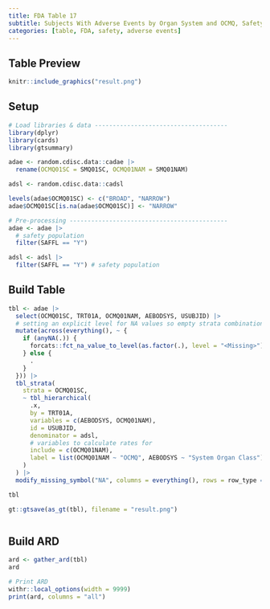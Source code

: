 ```yaml
---
title: FDA Table 17
subtitle: Subjects With Adverse Events by Organ System and OCMQ, Safety Population, Pooled Analysis (or Trial X) 
categories: [table, FDA, safety, adverse events]
---
```


::: panel-tabset
## Table Preview

```r
knitr::include_graphics("result.png")
```

## Setup

```r
# Load libraries & data -------------------------------------
library(dplyr)
library(cards)
library(gtsummary)

adae <- random.cdisc.data::cadae |>
  rename(OCMQ01SC = SMQ01SC, OCMQ01NAM = SMQ01NAM)

adsl <- random.cdisc.data::cadsl

levels(adae$OCMQ01SC) <- c("BROAD", "NARROW")
adae$OCMQ01SC[is.na(adae$OCMQ01SC)] <- "NARROW"

# Pre-processing --------------------------------------------
adae <- adae |>
  # safety population
  filter(SAFFL == "Y")

adsl <- adsl |>
  filter(SAFFL == "Y") # safety population
```

## Build Table

```r
tbl <- adae |>
  select(OCMQ01SC, TRT01A, OCMQ01NAM, AEBODSYS, USUBJID) |>
  # setting an explicit level for NA values so empty strata combinations are shown.
  mutate(across(everything(), ~ {
    if (anyNA(.)) {
      forcats::fct_na_value_to_level(as.factor(.), level = "<Missing>")
    } else {
      .
    }
  })) |>
  tbl_strata(
    strata = OCMQ01SC,
    ~ tbl_hierarchical(
      .x,
      by = TRT01A,
      variables = c(AEBODSYS, OCMQ01NAM),
      id = USUBJID,
      denominator = adsl,
      # variables to calculate rates for
      include = c(OCMQ01NAM),
      label = list(OCMQ01NAM ~ "OCMQ", AEBODSYS ~ "System Organ Class")
    )
  ) |>
  modify_missing_symbol("NA", columns = everything(), rows = row_type == "level")

tbl
```

```r
gt::gtsave(as_gt(tbl), filename = "result.png")
```

```r
```

## Build ARD

```r
ard <- gather_ard(tbl)
ard
```

```r
# Print ARD
withr::local_options(width = 9999)
print(ard, columns = "all")
```
:::
